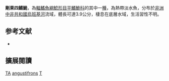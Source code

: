 {{Speciesbox
| name = 剛果四鰭鮠
| image = 
| image_width = 250px
| status = DD
| status_system = IUCN3.1
| genus = Tetracamphilius
| species = angustifrons
| authority = [[Boulenger|Boulenger]], 1902
| synonyms = *''Anoplopterus angustifrons'', Boulenger, 1902
*''Amphilius angustifrons'', Boulenger, 1902
}}

'''剛果四鰭鮠'''，為[[輻鰭魚綱|輻鰭魚綱]][[鯰形目|鯰形目]][[平鰭鮠科|平鰭鮠科]]的其中一[[種|種]]，為熱帶淡水魚，分布於[[非洲|非洲]][[中非共和國|中非共和國]][[烏班基河|烏班基河]]流域，體長可達3.9公分，棲息在底層水域，生活習性不明。

==参考文献==
*{{FishBase_species|genus=Tetracamphilius|species=angustifrons|year=2014|month=10}}

== 擴展閱讀 ==
{{refbegin}}
{{wikispecies-inline|Tetracamphilius angustifrons|剛果四鰭鮠}}
{{refend}}
{{Taxonbar|from=Q3757495}}

[[Category:IUCN红色名录数据缺乏物种|TA]]
[[Category:四鰭鮠屬|angustifrons]]
[[Category:1902年描述的魚類|T]]


{{魚類小作品}}